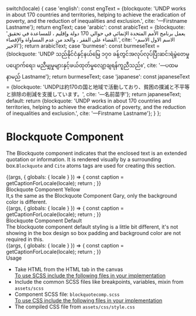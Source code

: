 
  switch(locale) {
    case 'english': const engText = {blockquote: 'UNDP works in about 170 countries and territories, helping to achieve the eradication of poverty, and the reduction of inequalities and exclusion.', cite: '—Firstname Lastname'}; return engText;
    case 'arabic': const arabicText = {blockquote: 'يعمل برنامج الأمم المتحدة الإنمائي في حوالي 170 دولة وإقليم ، للمساعدة في تحقيق القضاء على الفقر ، والحد من عدم المساواة والإقصاء.', cite: '-الاسم الاول الاسم الاخير'}; return arabicText;
    case 'burmese': const burmeseText = {blockquote: 'UNDP သည်နိုင်ငံနှင့်နယ်မြေ ၁၇၀ ခန့်တွင်အလုပ်လုပ်ပြီးဆင်းရဲမွဲတေမှုပပျောက်ရေး၊ မညီမျှမှုများနှင့်ဖယ်ထုတ်မှုလျော့ချရန်ကူညီသည်။', cite: '—ပထမနာမည် Lastname'}; return burmeseText;
    case 'japanese': const japaneseText = {blockquote: 'UNDPは約170の国と地域で活動しており、貧困の撲滅と不平等と排除の削減を支援しています。', cite: '—名前苗字'}; return japaneseText;
    default:
      return {blockquote: 'UNDP works in about 170 countries and territories, helping to achieve the eradication of poverty, and the reduction of inequalities and exclusion.', cite: '—Firstname Lastname'};
  }
};

<Meta title="Testing/Text/Blockquote" component={BlockquoteComponent} />

<style>{`
  .sbdocs-h1 {
    font-weight: 700;
  }
  .subheading {
    font-weight: 500;
    font-size: 18px;
    color: #161616;
    letter-spacing: 1.5px;
    line-height: 24px;
    margin-bottom: 12px;
    margin-top: 40px;
  }
  .f14 {
    font-weight: 500;
    font-size: 14px;
    color: #161616;
    line-height: 24px;
    margin-bottom: 30px;
  }
  .docblock-code-toggle {
    display: none;
  }
`}</style>


# Blockquote Component
The Blockquote component indicates that the enclosed text is an extended quotation or information. It is rendered visually by a surrounding box.<code>Blockquote</code> and <code>Cite</code> atoms tags are used for creating this section.


<Story name="Blockquote Gray">
  {(args, { globals: { locale } }) => {
    const caption = getCaptionForLocale(locale);
    return <BlockquoteComponent blockquoteText={caption.blockquote} citeText={caption.cite} style={'gray'}></BlockquoteComponent>;
  }}
</Story>

<div className="subheading">Blockquote Component Yellow</div>
<div className="f14"> It,s the same as the Blockquote Component Gary, only the background color is different. </div>

<Story name="Blockquote Yellow">
  {(args, { globals: { locale } }) => {
    const caption = getCaptionForLocale(locale);
    return <BlockquoteComponent blockquoteText={caption.blockquote} citeText={caption.cite} style={'yellow'} ></BlockquoteComponent>;
  }}
</Story>

<div className="subheading">Blockquote Component Default</div>
<div className="f14">The blockquote component default styling is a little bit different, it's not showing in the box design so box padding and background color are not required in this.
 </div>

<Story name="Blockquote Default">
  {(args, { globals: { locale } }) => {
    const caption = getCaptionForLocale(locale);
    return <BlockquoteComponent blockquoteText={caption.blockquote} citeText={caption.cite} style={'transparent'} ></BlockquoteComponent>;
  }}
</Story>

<ArgsTable of={BlockquoteComponent} />

<div className="subheading">Usage</div>
<ul>
<li>Take HTML from the HTML tab in the canvas</li>
<u>To use SCSS include the following files in your implementation</u>
<li>Include the common SCSS files like breakpoints, variables, mixin from <code>assets/scss</code></li>
<li>Component SCSS file: <code>blockquotecomp.scss</code></li>
<u>To use CSS include the following files in your implementation</u>
<li>The compiled CSS file from <code>assets/css/style.css</code></li>
</ul>
